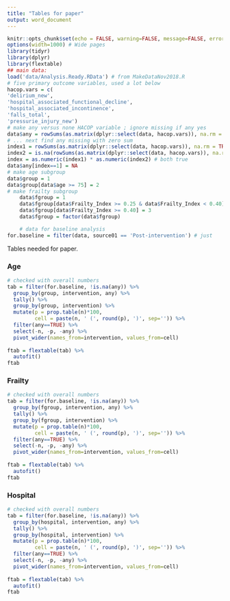 ---
title: "Tables for paper"
output: word_document
---

```{r setup, include=FALSE}
knitr::opts_chunk$set(echo = FALSE, warning=FALSE, message=FALSE, error=FALSE, comment='', dpi=400)
options(width=1000) # Wide pages
library(tidyr)
library(dplyr)
library(flextable)
## main data:
load('data/Analysis.Ready.RData') # from MakeDataNov2018.R
# five primary outcome variables, used a lot below
hacop.vars = c(
'delirium_new',
'hospital_associated_functional_decline',
'hospital_associated_incontinence',
'falls_total',
'pressurie_injury_new')
# make any versus none HACOP variable ; ignore missing if any yes
data$any = rowSums(as.matrix(dplyr::select(data, hacop.vars)), na.rm = TRUE) > 0 # first sum five outcomes ignoring missing, and set to yes if any positive ...
# ... next find any missing with zero sum
index1 = rowSums(as.matrix(dplyr::select(data, hacop.vars)), na.rm = TRUE) == 0  # zero score ...
index2 = is.na(rowSums(as.matrix(dplyr::select(data, hacop.vars)), na.rm = FALSE)) # ... but some missing
index = as.numeric(index1) * as.numeric(index2) # both true
data$any[index==1] = NA
# make age subgroup
data$group = 1
data$group[data$age >= 75] = 2
# make frailty subgroup
    data$fgroup = 1
    data$fgroup[data$Frailty_Index >= 0.25 & data$Frailty_Index < 0.40] = 2
    data$fgroup[data$Frailty_Index >= 0.40] = 3
    data$fgroup = factor(data$fgroup) 

    # data for baseline analysis
for.baseline = filter(data, source01 == 'Post-intervention') # just 
```


Tables needed for paper.

### Age

```{r}
# checked with overall numbers
tab = filter(for.baseline, !is.na(any)) %>%
  group_by(group, intervention, any) %>%
  tally() %>%
  group_by(group, intervention) %>%
  mutate(p = prop.table(n)*100,
         cell = paste(n, ' (', round(p), ')', sep='')) %>%
  filter(any==TRUE) %>%
  select(-n, -p, -any) %>%
  pivot_wider(names_from=intervention, values_from=cell)
  
ftab = flextable(tab) %>%
  autofit()
ftab
```
### Frailty

```{r}
# checked with overall numbers
tab = filter(for.baseline, !is.na(any)) %>%
  group_by(fgroup, intervention, any) %>%
  tally() %>%
  group_by(fgroup, intervention) %>%
  mutate(p = prop.table(n)*100,
         cell = paste(n, ' (', round(p), ')', sep='')) %>%
  filter(any==TRUE) %>%
  select(-n, -p, -any) %>%
  pivot_wider(names_from=intervention, values_from=cell)
  
ftab = flextable(tab) %>%
  autofit()
ftab
```

### Hospital

```{r}
# checked with overall numbers
tab = filter(for.baseline, !is.na(any)) %>%
  group_by(hospital, intervention, any) %>%
  tally() %>%
  group_by(hospital, intervention) %>%
  mutate(p = prop.table(n)*100,
         cell = paste(n, ' (', round(p), ')', sep='')) %>%
  filter(any==TRUE) %>%
  select(-n, -p, -any) %>%
  pivot_wider(names_from=intervention, values_from=cell)
  
ftab = flextable(tab) %>%
  autofit()
ftab
```
